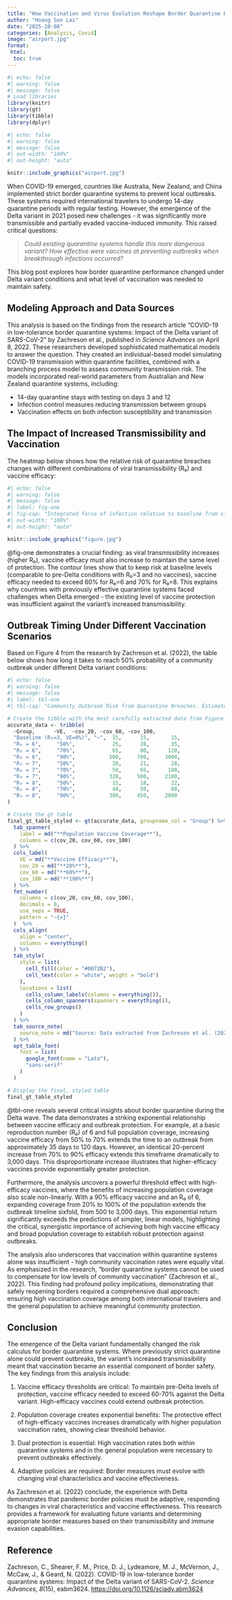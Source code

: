 ```yaml
---
title: "How Vaccination and Virus Evolution Reshape Border Quarantine Effectiveness"
author: "Hoang Son Lai"
date: "2025-10-08"
categories: [Analysis, Covid]
image: "airport.jpg"
format: 
 html:
  toc: true
---
```


```r
#| echo: false
#| warning: false
#| message: false
# Load libraries
library(knitr)
library(gt)
library(tibble)
library(dplyr)
```

```r
#| echo: false
#| warning: false
#| message: false
#| out-width: "100%"
#| out-height: "auto"

knitr::include_graphics("airport.jpg")
```

When COVID-19 emerged, countries like Australia, New Zealand, and China implemented strict border quarantine systems to prevent local outbreaks. These systems required international travelers to undergo 14-day quarantine periods with regular testing. However, the emergence of the Delta variant in 2021 posed new challenges - it was significantly more transmissible and partially evaded vaccine-induced immunity. This raised critical questions: 

> *Could existing quarantine systems handle this more dangerous variant? How effective were vaccines at preventing outbreaks when breakthrough infections occurred?*

This blog post explores how border quarantine performance changed under Delta variant conditions and what level of vaccination was needed to maintain safety.

## Modeling Approach and Data Sources

This analysis is based on the findings from the research article "COVID-19 in low-tolerance border quarantine systems: Impact of the Delta variant of SARS-CoV-2" by Zachreson et al., published in *Science Advances* on April 8, 2022. These researchers developed sophisticated mathematical models to answer the question. They created an individual-based model simulating COVID-19 transmission within quarantine facilities, combined with a branching process model to assess community transmission risk. The models incorporated real-world parameters from Australian and New Zealand quarantine systems, including:

- 14-day quarantine stays with testing on days 3 and 12
- Infection control measures reducing transmission between groups
- Vaccination effects on both infection susceptibility and transmission

## The Impact of Increased Transmissibility and Vaccination

The heatmap below shows how the relative risk of quarantine breaches changes with different combinations of viral transmissibility (R₀) and vaccine efficacy:

```r
#| echo: false
#| warning: false
#| message: false
#| label: fig-one
#| fig-cap: "Integrated force of infection relative to baseline from simulated quarantine breach events. The heatmap demonstrates how the relative force of infection produced by quarantine breach events scales with vaccine efficacy (VE) and the basic reproductive ratio of the virus (R₀). The dotted blue box represents plausible values for the baseline condition. The green dotted box represents scenarios corresponding to vaccinated quarantine pathways before the emergence of the Delta variant. The yellow dashed box covers a range of values plausible for Delta variant scenarios. (Source: Zachreson et al., 2022)"
#| out-width: "100%"
#| out-height: "auto"

knitr::include_graphics("figure.jpg")
```

@fig-one demonstrates a crucial finding: as viral transmissibility increases (higher R₀), vaccine efficacy must also increase to maintain the same level of protection. The contour lines show that to keep risk at baseline levels (comparable to pre-Delta conditions with R₀=3 and no vaccines), vaccine efficacy needed to exceed 60% for R₀=6 and 70% for R₀=8. This explains why countries with previously effective quarantine systems faced challenges when Delta emerged - the existing level of vaccine protection was insufficient against the variant's increased transmissibility.

## Outbreak Timing Under Different Vaccination Scenarios

Based on Figure 4 from the research by Zachreson et al. (2022), the table below shows how long it takes to reach 50% probability of a community outbreak under different Delta variant conditions:

```r
#| echo: false
#| warning: false
#| message: false
#| label: tbl-one
#| tbl-cap: "Community Outbreak Risk from Quarantine Breaches. Estimated time until the probability of a community outbreak (≥5 cases) reaches 50%"

# Create the tibble with the most carefully extracted data from Figure 4
accurate_data <- tribble(
  ~Group,      ~VE,  ~cov_20, ~cov_60, ~cov_100,
  "Baseline (R₀=3, VE=0%)", "—",  15,      15,       15,
  "R₀ = 6",     "50%",            25,      28,       35,
  "R₀ = 6",     "70%",            65,      80,      120,
  "R₀ = 6",     "90%",           500,     700,     3000,
  "R₀ = 7",     "50%",            20,      21,       28,
  "R₀ = 7",     "70%",            50,      65,      100,
  "R₀ = 7",     "90%",           320,     500,     2100,
  "R₀ = 8",     "50%",            15,      18,       22,
  "R₀ = 8",     "70%",            40,      50,       80,
  "R₀ = 8",     "90%",           300,     450,     2000
)

# Create the gt table
final_gt_table_styled <- gt(accurate_data, groupname_col = "Group") %>%
  tab_spanner(
    label = md("**Population Vaccine Coverage**"),
    columns = c(cov_20, cov_60, cov_100)
  ) %>%
  cols_label(
    VE = md("**Vaccine Efficacy**"),
    cov_20 = md("**20%**"),
    cov_60 = md("**60%**"),
    cov_100 = md("**100%**")
  ) %>%
  fmt_number(
    columns = c(cov_20, cov_60, cov_100),
    decimals = 0,
    use_seps = TRUE,
    pattern = "~{x}" 
  )  %>%
  cols_align(
    align = "center",
    columns = everything()
  ) %>%
  tab_style(
    style = list(
      cell_fill(color = "#0072B2"), 
      cell_text(color = "white", weight = "bold")
    ),
    locations = list(
      cells_column_labels(columns = everything()),
      cells_column_spanners(spanners = everything()),
      cells_row_groups()
    )
  ) %>%
  tab_source_note(
    source_note = md("Source: Data extracted from Zachreson et al. (2022), *Science Advances*, Figure 4.")
  ) %>%
  opt_table_font(
    font = list(
      google_font(name = "Lato"),
      "sans-serif"
    )
  )

# Display the final, styled table
final_gt_table_styled
```

@tbl-one reveals several critical insights about border quarantine during the Delta wave. The data demonstrates a striking exponential relationship between vaccine efficacy and outbreak protection.  For example, at a basic reproduction number (R₀) of 6 and full population coverage, increasing vaccine efficacy from 50% to 70% extends the time to an outbreak from approximately 35 days to 120 days. However, an identical 20-percent increase from 70% to 90% efficacy extends this timeframe dramatically to 3,000 days. This disproportionate increase illustrates that higher-efficacy vaccines provide exponentially greater protection.

Furthermore, the analysis uncovers a powerful threshold effect with high-efficacy vaccines, where the benefits of increasing population coverage also scale non-linearly. With a 90% efficacy vaccine and an R₀ of 6, expanding coverage from 20% to 100% of the population extends the outbreak timeline sixfold, from 500 to 3,000 days. This exponential return significantly exceeds the predictions of simpler, linear models, highlighting the critical, synergistic importance of achieving both high vaccine efficacy and broad population coverage to establish robust protection against outbreaks.

The analysis also underscores that vaccination within quarantine systems alone was insufficient - high community vaccination rates were equally vital. As emphasized in the research, "border quarantine systems cannot be used to compensate for low levels of community vaccination" (Zachreson et al., 2022). This finding had profound policy implications, demonstrating that safely reopening borders required a comprehensive dual approach: ensuring high vaccination coverage among both international travelers and the general population to achieve meaningful community protection.

## Conclusion

The emergence of the Delta variant fundamentally changed the risk calculus for border quarantine systems. Where previously strict quarantine alone could prevent outbreaks, the variant's increased transmissibility meant that vaccination became an essential component of border safety. The key findings from this analysis include:

1. Vaccine efficacy thresholds are critical: To maintain pre-Delta levels of protection, vaccine efficacy needed to exceed 60-70% against the Delta variant. High-efficacy vaccines could extend outbreak protection.

2. Population coverage creates exponential benefits: The protective effect of high-efficacy vaccines increases dramatically with higher population vaccination rates, showing clear threshold behavior.

3. Dual protection is essential: High vaccination rates both within quarantine systems and in the general population were necessary to prevent outbreaks effectively.

4. Adaptive policies are required: Border measures must evolve with changing viral characteristics and vaccine effectiveness.

As Zachreson et al. (2022) conclude, the experience with Delta demonstrates that pandemic border policies must be adaptive, responding to changes in viral characteristics and vaccine effectiveness. This research provides a framework for evaluating future variants and determining appropriate border measures based on their transmissibility and immune evasion capabilities.

## Reference

Zachreson, C., Shearer, F. M., Price, D. J., Lydeamore, M. J., McVernon, J., McCaw, J., & Geard, N. (2022). COVID-19 in low-tolerance border quarantine systems: Impact of the Delta variant of SARS-CoV-2. *Science Advances, 8*(15), eabm3624. <https://doi.org/10.1126/sciadv.abm3624>
